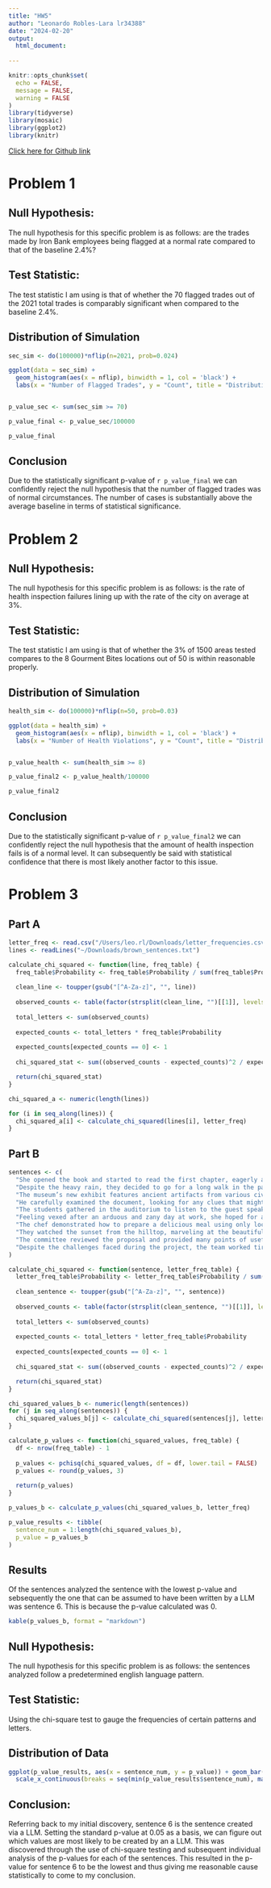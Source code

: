 ```yaml
---
title: "HW5"
author: "Leonardo Robles-Lara lr34388"
date: "2024-02-20"
output: 
  html_document:
  
---
```


```r
knitr::opts_chunk$set(
  echo = FALSE,      
  message = FALSE,  
  warning = FALSE   
)
library(tidyverse)
library(mosaic)
library(ggplot2)
library(knitr)
```


[Click here for Github link](https://github.com/leo-rl-1230/HW2.git)

# **Problem 1**

## Null Hypothesis: 
The null hypothesis for this specific problem is as follows: are the trades made by Iron Bank employees being flagged at a normal rate compared to that of the baseline 2.4%?

## Test Statistic:
The test statistic I am using is that of whether the 70 flagged trades out of the 2021 total trades is comparably significant when compared to the baseline 2.4%.

## Distribution of Simulation
  
```r

sec_sim <- do(100000)*nflip(n=2021, prob=0.024)

ggplot(data = sec_sim) +
  geom_histogram(aes(x = nflip), binwidth = 1, col = 'black') +
  labs(x = "Number of Flagged Trades", y = "Count", title = "Distribution of Flagged Trades")


p_value_sec <- sum(sec_sim >= 70)

p_value_final <- p_value_sec/100000

p_value_final
```

## Conclusion
Due to the statistically significant p-value of `r p_value_final` we can confidently reject the null hypothesis that the number of flagged trades was of normal circumstances. The number of cases is substantially above the average baseline in terms of statistical significance.


# **Problem 2**

## Null Hypothesis: 
The null hypothesis for this specific problem is as follows: is the rate of health inspection failures lining up with the rate of the city on average at 3%.

## Test Statistic:
The test statistic I am using is that of whether the 3% of 1500 areas tested compares to the 8 Gourment Bites locations out of 50 is within reasonable  properly.

## Distribution of Simulation

```r

health_sim <- do(100000)*nflip(n=50, prob=0.03)

ggplot(data = health_sim) +
  geom_histogram(aes(x = nflip), binwidth = 1, col = 'black') +
  labs(x = "Number of Health Violations", y = "Count", title = "Distribution of Health Violations")


p_value_health <- sum(health_sim >= 8)

p_value_final2 <- p_value_health/100000

p_value_final2

```
## Conclusion
Due to the statistically significant p-value of `r p_value_final2` we can confidently reject the null hypothesis that the amount of health inspection fails is of a normal level. It can subsequently be said with statistical confidence that there is most likely another factor to this issue.


# **Problem 3**

## Part A

```r
letter_freq <- read.csv("/Users/leo.rl/Downloads/letter_frequencies.csv")
lines <- readLines("~/Downloads/brown_sentences.txt")

calculate_chi_squared <- function(line, freq_table) {
  freq_table$Probability <- freq_table$Probability / sum(freq_table$Probability)
  
  clean_line <- toupper(gsub("[^A-Za-z]", "", line))
  
  observed_counts <- table(factor(strsplit(clean_line, "")[[1]], levels = freq_table$Letter))
  
  total_letters <- sum(observed_counts)
  
  expected_counts <- total_letters * freq_table$Probability
  
  expected_counts[expected_counts == 0] <- 1
  
  chi_squared_stat <- sum((observed_counts - expected_counts)^2 / expected_counts)

  return(chi_squared_stat)
}

chi_squared_a <- numeric(length(lines))

for (i in seq_along(lines)) {
  chi_squared_a[i] <- calculate_chi_squared(lines[i], letter_freq)
}

```

## Part B

```r
sentences <- c(
  "She opened the book and started to read the first chapter, eagerly anticipating what might come next.",
  "Despite the heavy rain, they decided to go for a long walk in the park, crossing the main avenue by the fountain in the center.",
  "The museum’s new exhibit features ancient artifacts from various civilizations around the world.",
  "He carefully examined the document, looking for any clues that might help solve the mystery.",
  "The students gathered in the auditorium to listen to the guest speaker’s inspiring lecture.",
  "Feeling vexed after an arduous and zany day at work, she hoped for a peaceful and quiet evening at home, cozying up after a quick dinner with some TV, or maybe a book on her upcoming visit to Auckland.",
  "The chef demonstrated how to prepare a delicious meal using only locally sourced ingredients, focusing mainly on some excellent dinner recipes from Spain.",
  "They watched the sunset from the hilltop, marveling at the beautiful array of colors in the sky.",
  "The committee reviewed the proposal and provided many points of useful feedback to improve the project’s effectiveness.",
  "Despite the challenges faced during the project, the team worked tirelessly to ensure its successful completion, resulting in a product that exceeded everyone’s expectations."
)

calculate_chi_squared <- function(sentence, letter_freq_table) {
  letter_freq_table$Probability <- letter_freq_table$Probability / sum(letter_freq_table$Probability)
  
  clean_sentence <- toupper(gsub("[^A-Za-z]", "", sentence))
  
  observed_counts <- table(factor(strsplit(clean_sentence, "")[[1]], levels = letter_freq_table$Letter))
  
  total_letters <- sum(observed_counts)
  
  expected_counts <- total_letters * letter_freq_table$Probability
  
  expected_counts[expected_counts == 0] <- 1
  
  chi_squared_stat <- sum((observed_counts - expected_counts)^2 / expected_counts)

  return(chi_squared_stat)
}

chi_squared_values_b <- numeric(length(sentences))
for (j in seq_along(sentences)) {
  chi_squared_values_b[j] <- calculate_chi_squared(sentences[j], letter_freq)
}

calculate_p_values <- function(chi_squared_values, freq_table) {
  df <- nrow(freq_table) - 1
  
  p_values <- pchisq(chi_squared_values, df = df, lower.tail = FALSE)
  p_values <- round(p_values, 3)
  
  return(p_values)
}

p_values_b <- calculate_p_values(chi_squared_values_b, letter_freq)

p_value_results <- tibble(
  sentence_num = 1:length(chi_squared_values_b),
  p_value = p_values_b
) 
```

## Results
Of the sentences analyzed the sentence with the lowest p-value and sebsequently the one that can be assumed to have been written by a LLM was sentence 6. This is because the p-value calculated was 0.


```r
kable(p_values_b, format = "markdown")
```


## Null Hypothesis: 
The null hypothesis for this specific problem is as follows: the sentences analyzed follow a predetermined english language pattern.

## Test Statistic:
Using the chi-square test to gauge the frequencies of certain patterns and letters.

## Distribution of Data
```r
ggplot(p_value_results, aes(x = sentence_num, y = p_value)) + geom_bar(stat = "identity") +
  scale_x_continuous(breaks = seq(min(p_value_results$sentence_num), max(p_value_results$sentence_num), by = 1)) + labs(x = "Sentence Number", y = "p-value", title = "P-Value for Each Given Sentence")
```

## Conclusion:
Referring back to my initial discovery, sentence 6 is the sentence created via a LLM. Setting the standard p-value at 0.05 as a basis, we can figure out which values are most likely to be created by an a LLM. This was discovered through the use of chi-square testing and subsequent individual analysis of the p-values for each of the sentences. This resulted in the p-value for sentence 6 to be the lowest and thus giving me reasonable cause statistically to come to my conclusion.










